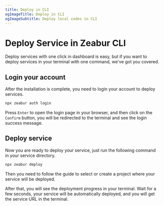 ```yaml
---
title: Deploy in CLI
ogImageTitle: Deploy in CLI
ogImageSubtitle: Deploy local codes in CLI
---
```


# Deploy Service in Zeabur CLI

Deploy services with one click in dashboard is easy, but if you want to deploy services in your terminal with one command, we've got you covered.

## Login your account

After the installation is complete, you need to login your account to deploy services.

```bash
npx zeabur auth login
```

Press `Enter` to open the login page in your browser, and then click on the `Confirm` button, you will be redirected to the terminal and see the login success message.

## Deploy service

Now you are ready to deploy your service, just run the following command in your service directory.

```bash
npx zeabur deploy
```

Then you need to follow the guide to select or create a project where your service will be deployed.

After that, you will see the deployment progress in your terminal. Wait for a few seconds, your service will be automatically deployed, and you will get the service URL in the terminal.
